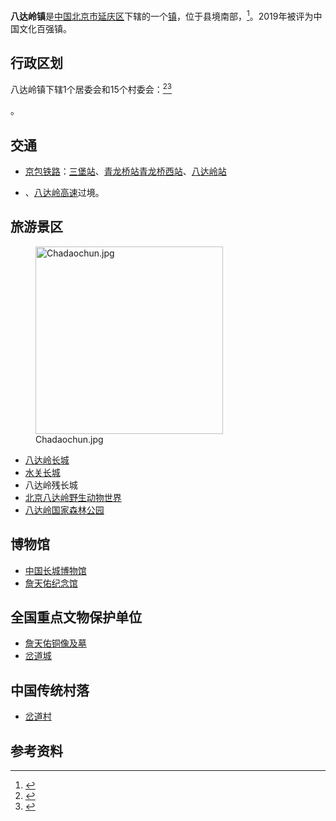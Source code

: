 {{中国乡级行政区
|景观照片文件名 = NDJ3 0003@QLQ (20170329105806).jpg
|景观照片描述 = [[青龙桥站|青龙桥站]]
|汉语拼音 = 
|其他语言 = 
|其他语言名称 = 
|旧称 = 
|地名出处 = 
|位置图文件名 = 
|位置图描述 = 
|自定义图片= 
|建置时间 = 
|政府驻地 = 
|毗邻 = 
|总面积 = 96平方千米
|总人口 = 
|总人口年份 = 
|户籍人口 = 0.66万
|户籍人口年份 = 
|常住人口 = 
|常住人口年份 = 
|人口密度 = 
|GDP = 
|GDP年份 = 
|邮政编码 = 102100
|电话区号 = 10
|官方网站 = 
|网站名称 = 
|11/02/29/102/000}}
'''八达岭镇'''是[[中华人民共和国|中国]][[北京市|北京市]][[延庆区|延庆区]]下辖的一个[[镇|镇]]，位于县境南部，<ref>{{Cite web |url=http://www.chinaquhua.cn/beijing/ |title=八达岭镇 |accessdate=2011-08-10 |archive-date=2011-08-10 |archive-url=https://web.archive.org/web/20110810192804/http://www.chinaquhua.cn/beijing/ |dead-url=yes }}</ref>。2019年被评为中国文化百强镇。

==行政区划==
八达岭镇下辖1个居委会和15个村委会：<ref>{{Cite web |url=http://www.xzqh.org/html/2009/1017/341.html |title=延庆县行政区划 |accessdate=2011-08-10 |archive-date=2012-03-24 |archive-url=https://web.archive.org/web/20120324221842/http://www.xzqh.org/html/2009/1017/341.html |dead-url=no }}</ref><ref>{{PRC admin/ref sgc|11/02/29/102/000}}</ref>

{{PRC admin/children|11/02/29/102/000}}。

== 交通 ==
* {{rint|cn|rail}}[[京包铁路|京包铁路]]：[[三堡站_(北京市)|三堡站]]、[[青龙桥站|青龙桥站]][[青龙桥西站|青龙桥西站]]、[[八达岭站|八达岭站]]
* {{中国国道名|110}}、[[八达岭高速|八达岭高速]]过境。

== 旅游景区 ==
[[File:Chadaochun.jpg|300px]]
* [[八达岭长城|八达岭长城]]
* [[水关长城|水关长城]]
* 八达岭残长城
* [[北京八达岭野生动物世界|北京八达岭野生动物世界]]
* [[八达岭国家森林公园|八达岭国家森林公园]]

== 博物馆 ==
* [[中国长城博物馆|中国长城博物馆]]
* [[詹天佑纪念馆|詹天佑纪念馆]]

==全国重点文物保护单位==
* [[詹天佑铜像及墓|詹天佑铜像及墓]]
* [[岔道城|岔道城]]

==中国传统村落==
* [[岔道村|岔道村]]

==参考资料==
{{reflist}}

{{PRC admin/navcat|11/02/29/102/000}}